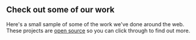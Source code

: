 ## Check out some of our work

Here's a small sample of some of the work we've done around the web. These projects are [open source](https://github.com/kochie) so you can click through to find out more.
